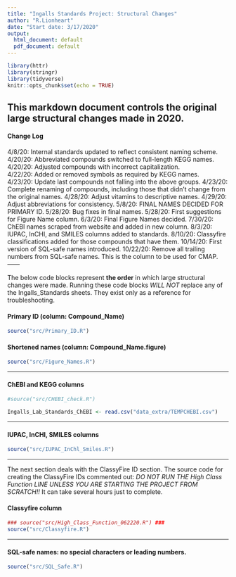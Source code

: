 ```yaml
---
title: "Ingalls Standards Project: Structural Changes"
author: "R.Lionheart"
date: "Start date: 3/17/2020"
output:
  html_document: default
  pdf_document: default
---
```


```r
library(httr) 
library(stringr)
library(tidyverse)
knitr::opts_chunk$set(echo = TRUE)

```

## This markdown document controls the original large structural changes made in 2020. 

#### Change Log
4/8/20: Internal standards updated to reflect consistent naming scheme.  
4/20/20: Abbreviated compounds switched to full-length KEGG names.  
4/20/20: Adjusted compounds with incorrect capitalization.  
4/22/20: Added or removed symbols as required by KEGG names.  
4/23/20: Update last compounds not falling into the above groups.
4/23/20: Complete renaming of compounds, including those that didn't change from the original names.
4/28/20: Adjust vitamins to descriptive names.
4/29/20: Adjust abbreviations for consistency.
5/8/20: FINAL NAMES DECIDED FOR PRIMARY ID.
5/28/20: Bug fixes in final names.
5/28/20: First suggestions for Figure Name column.
6/3/20: Final Figure Names decided.
7/30/20: ChEBI names scraped from website and added in new column.
8/3/20: IUPAC, InCHI, and SMILES columns added to standards.
8/10/20: Classyfire classifications added for those compounds that have them.
10/14/20: First version of SQL-safe names introduced. 
10/22/20: Remove all trailing numbers from SQL-safe names. This is the column to be used for CMAP.
------

The below code blocks represent **the order** in which large structural changes were made. Running these code blocks *WILL NOT* replace any of the Ingalls_Standards sheets. They exist only as a reference for troubleshooting. 

#### Primary ID (column: Compound_Name)
```r
source("src/Primary_ID.R")
```

#### Shortened names (column: Compound_Name.figure)
```r
source("src/Figure_Names.R")
```

-----

#### ChEBI and KEGG columns
```r
#source("src/CHEBI_check.R")

Ingalls_Lab_Standards_ChEBI <- read.csv("data_extra/TEMPCHEBI.csv")
```

-----

#### IUPAC, InCHl, SMILES columns
```r
source("src/IUPAC_InChl_Smiles.R")
```

-----

The next section deals with the ClassyFire ID section. 
The source code for creating the ClassyFire IDs commented out: *DO NOT RUN THE High Class Function LINE UNLESS YOU ARE STARTING THE PROJECT FROM SCRATCH!!* It can take several hours just to complete.

#### Classyfire column
```r
### source("src/High_Class_Function_062220.R") ###
source("src/Classyfire.R")
```

-----

#### SQL-safe names: no special characters or leading numbers.
```r
source("src/SQL_Safe.R")
```

